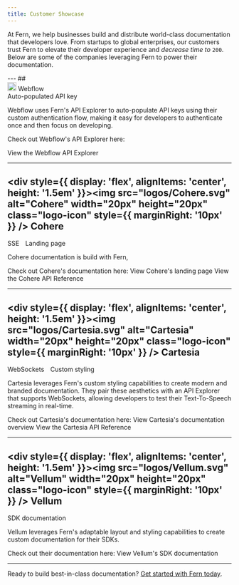```yaml
---
title: Customer Showcase
---
```


At Fern, we help businesses build and distribute world-class documentation that developers love. From startups to global enterprises, our customers trust Fern to elevate their developer experience and _decrease time to_ `200`. Below are some of the companies leveraging Fern to power their documentation.

<div class="showcase">
---
## <div style={{ display: 'flex', alignItems: 'center', height: '1.5em' }}><img src="logos/Webflow.svg" alt="Webflow" width="20px" height="20px" class="logo-icon" style={{ marginRight: '10px' }} /> Webflow</div>
<span class="fern-docs-badge large green subtle rounded">Auto-populated API key</span>

Webflow uses Fern's API Explorer to auto-populate API keys using their custom authentication flow, making it easy for developers to authenticate once and then focus on developing.

Check out Webflow's API Explorer here:

<CardGroup cols={1}>
  <Card title="Auto-populated API key" icon="regular lock-open" iconPosition="left" href="https://developers.webflow.com/data/reference/sites/list?playground=%2Fdata%2Freference%2Fsites%2Flist">
    View the Webflow API Explorer
  </Card>
</CardGroup>

---
## <div style={{ display: 'flex', alignItems: 'center', height: '1.5em' }}><img src="logos/Cohere.svg" alt="Cohere" width="20px" height="20px" class="logo-icon" style={{ marginRight: '10px' }} /> Cohere</div>
<div style={{ display: 'flex', alignItems: 'center' }}>
<span class="fern-docs-badge large green subtle rounded" style="margin-right: 10px">SSE</span>
<span class="fern-docs-badge large green subtle rounded">Landing page</span>
</div>

Cohere documentation is build with Fern, 
  
Check out Cohere's documentation here:
<CardGroup cols={2}>
  <Card title="Landing page" icon="regular signs-post" iconPosition="left" href="https://docs.cohere.com/get-started/overview">
    View Cohere's landing page
  </Card>
  <Card title="Server-sent events" icon="regular server" iconPosition="left" href="https://docs.cohere.com/reference/chat-stream">
    View the Cohere API Reference
  </Card>
</CardGroup>

---
## <div style={{ display: 'flex', alignItems: 'center', height: '1.5em' }}><img src="logos/Cartesia.svg" alt="Cartesia" width="20px" height="20px" class="logo-icon" style={{ marginRight: '10px' }} /> Cartesia</div>
<div style={{ display: 'flex', alignItems: 'center' }}>
<span class="fern-docs-badge large green subtle rounded" style="margin-right: 10px">WebSockets</span>
<span class="fern-docs-badge large green subtle rounded">Custom styling</span>
</div>

Cartesia leverages Fern's custom styling capabilities to create modern and branded documentation. They pair these aesthetics with an API Explorer that supports WebSockets, allowing developers to test their Text-To-Speech streaming in real-time.
  
Check out Cartesia's documentation here:
<CardGroup cols={2}>
  <Card title="Custom styling" icon="regular paintbrush-fine" iconPosition="left" href="https://docs.cartesia.ai/get-started/overview">
    View Cartesia's documentation overview
  </Card>
  <Card title="WebSockets" icon="regular comments" iconPosition="left" href="https://docs.cartesia.ai/api-reference/tts/tts">
    View the Cartesia API Reference
  </Card>
</CardGroup>

---
## <div style={{ display: 'flex', alignItems: 'center', height: '1.5em' }}><img src="logos/Vellum.svg" alt="Vellum" width="20px" height="20px" class="logo-icon" style={{ marginRight: '10px' }} /> Vellum</div>
<span class="fern-docs-badge large green subtle rounded" style="margin-right: 10px">SDK documentation</span>

Vellum leverages Fern's adaptable layout and styling capabilities to create custom documentation for their SDKs.
  
Check out their documentation here:
<CardGroup cols={1}>
  <Card title="SDK documentation" icon="regular tools" iconPosition="left" href="https://docs.vellum.ai/developers/workflows-sdk/api-reference/nodes#search-node">
    View Vellum's SDK documentation
  </Card>
</CardGroup>

---
</div>

Ready to build best-in-class documentation? [Get started with Fern today](https://buildwithfern.com/learn/docs/getting-started/quickstart).  